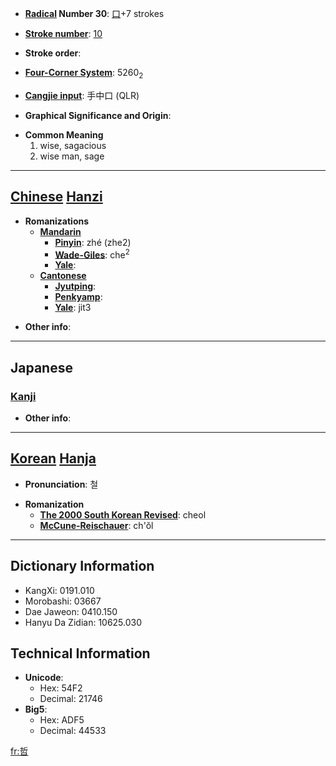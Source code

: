 * '''[[Wiktionary:Chinese radical index| Radical]] Number 30''': [[Wiktionary:Chinese radical index 口|口]]+7 strokes

* '''[[Wiktionary:Chinese total strokes index|Stroke number]]''': [[Wiktionary:Chinese total strokes index 10|10]]

* '''Stroke order''': 

* '''[[Wiktionary:Chinese four corner index|Four-Corner System]]''': 5260<sub>2</sub>

* '''[[Wiktionary:Chinese Cangjie index|Cangjie input]]''': 手中口 (QLR)

* '''Graphical Significance and Origin''': 

* '''Common Meaning'''
*#wise, sagacious
*# wise man, sage


----

== [[Chinese]] [[Hanzi]] ==

* '''Romanizations'''
** '''[[Mandarin]]'''
*** '''[[Pinyin]]''': zhé (zhe2)
*** '''[[Wade-Giles]]''': che<sup>2</sup>
*** '''[[Yale]]''': 
** '''[[Cantonese]]'''
*** '''[[Jyutping]]''':
*** '''[[Penkyamp]]''': 
*** '''[[Yale]]''': jit3

* '''Other info''': 

----

==Japanese==
===[[Kanji]]===
{{kanji|on readings=[[てつ]] (tetsu)|kun readings=[[あきらか]] (akiraka), [[さとい]] (satoi)}}

* '''Other info''':  

----

== [[Korean]] [[Hanja]] ==

* '''Pronunciation''': 철

* '''Romanization'''
** '''[[The 2000 South Korean Revised Romanization|The 2000 South Korean Revised]]''': cheol
** '''[[McCune-Reischauer]]''': ch'ŏl

----

== Dictionary Information ==

* KangXi: 0191.010
* Morobashi: 03667
* Dae Jaweon: 0410.150
* Hanyu Da Zidian: 10625.030

== Technical Information ==

* '''Unicode''':
** Hex: 54F2
** Decimal: 21746
* '''Big5''':
** Hex: ADF5
** Decimal: 44533

[[fr:哲]]